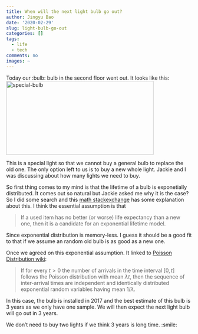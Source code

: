 ```yaml
---
title: When will the next light bulb go out?
author: Jingyu Bao
date: '2020-02-29'
slug: light-bulb-go-out
categories: []
tags:
  - life
  - tech
comments: no
images: ~
---
```


Today our :bulb: bulb in the second floor went out. It looks like this:
![special-bulb](/posts/2020-02-29-when-does-the-next-light-bulb-broke_files/special-bulb-york-mills.jpg){width=400px height=200px}

This is a special light so that we cannot buy a general bulb to replace the old one. The only option left to us is to buy a new whole light.
Jackie and I was discussing about how many lights we need to buy.

So first thing comes to my mind is that the lifetime of a bulb is exponetially distributed. It comes out so natural but Jackie asked me why it is the case? So I did some search and this [math stackexchange](https://math.stackexchange.com/questions/2478820/exponential-bulbs) has some explanation about this. I think the essential assumption is that

> If a used item has no better (or worse) life expectancy than a new one, then it is a candidate for an exponential lifetime model.

Since exponential distribution is memory-less. I guess it should be a good fit to that if we assume an random old bulb is as good as a new one.

Once we agreed on this exponential assumption. It linked to [Poisson Distribution wiki](https://en.wikipedia.org/wiki/Poisson_distribution):

> If for every $t > 0$ the number of arrivals in the time interval $[0, t]$ follows the Poisson distribution with mean $\lambda t$, then the sequence of inter-arrival times are independent and identically distributed exponential random variables having mean $1/\lambda$.

In this case, the bulb is installed in 2017 and the best estimate of this bulb is 3 years as we only have one sample. We will then expect the next light bulb will go out in 3 years.

We don't need to buy two lights if we think 3 years is long time. :smile: 